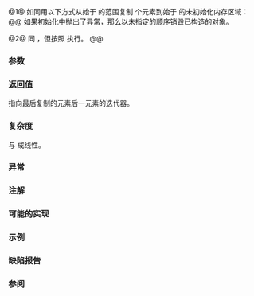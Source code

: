 {{cpp/title|uninitialized_copy_n}}
{{cpp/memory/navbar}}
{{dcl begin}}
{{dcl header|memory}}
{{dcla|num=1|since=c++11|constexpr=c++26|
template&lt; class InputIt, class Size, class NoThrowForwardIt &gt;
NoThrowForwardIt uninitialized_copy_n( InputIt first, Size count,
                                       NoThrowForwardIt d_first );
}}
{{dcl|num=2|since=c++17|
template&lt; class ExecutionPolicy, class ForwardIt,
          class Size, class NoThrowForwardIt &gt;
NoThrowForwardIt uninitialized_copy_n( ExecutionPolicy&amp;&amp; policy,
                                       ForwardIt first, Size count,
                                       NoThrowForwardIt d_first );}}
{{dcl end}}

@1@ 如同用以下方式从始于 {{c|first}} 的范围复制 {{c|count}} 个元素到始于 {{c|d_first}} 的未初始化内存区域：
{{box|
{{c/core|for (; count &gt; 0; ++d_first, (void) ++first, --count)}}&lt;br&gt;
{{nbspt|4}}{{c/core|::new (}}{{rlpi|voidify}}{{c/core|(*d_first))}}&lt;br&gt;
{{nbspt|8}}{{c/core|typename std::iterator_traits&lt;NoThrowForwardIt&gt;::value_type(*first);}}
}}
@@ 如果初始化中抛出了异常，那么以未指定的顺序销毁已构造的对象。

@2@ 同 {{v|1}}，但按照 {{c|policy}} 执行。
@@ {{cpp/algorithm/parallel overload precondition}}


{{rrev|since=c++20|
如果 {{counted range|d_first|count}} 与 {{counted range|first|count}} 有重叠，那么行为未定义。
}}

===参数===
{{par begin}}
{{par|first|要复制的元素范围起始}}
{{par|count|要复制的元素个数}}
{{par|d_first|目标范围起始}}
{{par exec pol}}
{{par hreq}}
{{par req named|InputIt|InputIterator}}
{{par req named|ForwardIt|ForwardIterator}}
{{par req named|NoThrowForwardIt|ForwardIterator}}
{{par req|通过 {{tt|NoThrowForwardIt}} 合法实例的自增、赋值、比较或间接均不可抛异常。}}
{{par end}}

===返回值===
指向最后复制的元素后一元素的迭代器。

===复杂度===
与 {{c|count}} 成线性。

===异常===
{{cpp/algorithm/parallel exceptions reporting behavior|singular=yes}}

===注解===
{{feature test macro|__cpp_lib_raw_memory_algorithms|std=C++26|value=202411L|{{c/core|constexpr}} 的[[cpp/memory#未初始化内存算法|特化内存算法]], {{vl|1}}}}

===可能的实现===
{{eq fun|1=
template&lt;class InputIt, class Size, class NoThrowForwardIt&gt;
constexpr NoThrowForwardIt uninitialized_copy_n(InputIt first, Size count,
                                                NoThrowForwardIt d_first)
{
    using T = typename std::iterator_traits&lt;NoThrowForwardIt&gt;::value_type;
    NoThrowForwardIt current = d_first;
    try
    {
        for (; count &gt; 0; ++first, (void) ++current, --count)
            ::new (static_cast&lt;void*&gt;(std::addressof(*current))) T(*first);
    }
    catch (...)
    {
        for (; d_first != current; ++d_first)
            d_first-&gt;~T();
        throw;
    }
    return current;
}
}}

===示例===
{{example
|code=
#include &lt;algorithm&gt;
#include &lt;iostream&gt;
#include &lt;memory&gt;
#include &lt;string&gt;
#include &lt;tuple&gt;
#include &lt;vector&gt;

int main()
{
    std::vector&lt;std::string&gt; v = {"This", "is", "an", "example"};
    
    std::string* p;
    std::size_t sz;
    std::tie(p, sz) = std::get_temporary_buffer&lt;std::string&gt;(v.size());
    sz = std::min(sz, v.size());
    
    std::uninitialized_copy_n(v.begin(), sz, p);
    
    for (std::string* i = p; i != p + sz; ++i)
    {
        std::cout &lt;&lt; *i &lt;&lt; ' ';
        i-&gt;~basic_string&lt;char&gt;();
    }
    std::cout &lt;&lt; '\n';
    
    std::return_temporary_buffer(p);
}
|p=true
|output=
This is an example
}}

===缺陷报告===
{{dr list begin}}
{{dr list item|wg=lwg|dr=2133|std=C++98|before=效果描述用到了迭代表达式是 {{c|++d_first, ++first, --count}}&lt;br&gt;的 {{c/core|for}} 循环，该表达式会进行 {{c/core|operator,}} 的实参依赖查找|after=丢弃其中一个操作数的值&lt;br&gt;以禁用该实参依赖查找}}
{{dr list item|wg=lwg|dr=2433|std=C++11|before=此算法可能被重载的 {{c/core|operator&amp;}} 劫持|after=使用 {{lc|std::addressof}}}}
{{dr list item|wg=lwg|dr=3870|std=C++20|before=此算法可能在 {{c/core|const}} 存储上创建对象|after=保持不允许}}
{{dr list end}}

===参阅===
{{dsc begin}}
{{dsc inc|cpp/memory/dsc uninitialized_copy}}
{{dsc inc|cpp/memory/ranges/dsc uninitialized_copy_n}}
{{dsc end}}

{{langlinks|de|en|es|fr|it|ja|pt|ru}}